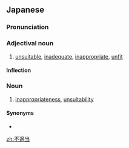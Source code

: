 ==Japanese==
{{ja-kanjitab|ふ|てき|とう|yomi=on}}

===Pronunciation===
{{ja-pron|ふてきとう|y=on}}

===Adjectival noun===
{{ja-adj|infl=na|ふてきとう}}

# [[unsuitable]], [[inadequate]], [[inappropriate]], [[unfit]]

====Inflection====
{{ja-na|ふてきとう}}

===Noun===
{{ja-noun|ふてきとう}}

# [[inappropriateness]], [[unsuitability]]

====Synonyms====
* {{ja-r|適当|てきとう}}

[[zh:不適当]]